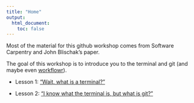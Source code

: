 ```yaml
---
title: "Home"
output:
  html_document:
    toc: false
---
```


Most of the material for this github workshop comes from Software Carpentry and John Blischak's paper.


The goal of this workshop is to introduce you to the terminal and git (and maybe even [workflowr](https://github.com/jdblischak/workflowr)).


* Lesson 1: ["Wait, what is a terminal?"](terminal_intro.html)  
  
  

* Lesson 2: ["I know what the terminal is, but what is git?"](git_intro.html)

